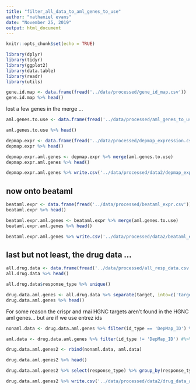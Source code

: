 ```yaml
---
title: "filter_all_data_to_aml_genes_to_use"
author: "nathaniel evans"
date: "November 25, 2019"
output: html_document
---
```


```r
knitr::opts_chunk$set(echo = TRUE)

library(dplyr)
library(tidyr)
library(ggplot2)
library(data.table)
library(readr)
library(utils)
```



```r
gene.id.map <- data.frame(fread('../data/processed/gene_id_map.csv'))
gene.id.map %>% head()
```

lost a few genes in the merge ... 

```r
aml.genes.to.use <- data.frame(fread('../data/processed/aml_genes_to_use.csv')) %>% merge(gene.id.map, by.x='x', by.y='ensembl_id') %>% mutate(ensembl_id = x) %>% select(-x)

aml.genes.to.use %>% head()
```



```r
depmap.expr <- data.frame(fread('../data/processed/depmap_expression.csv'))
depmap.expr %>% head()
```

```r
depmap.expr.aml.genes <- depmap.expr %>% merge(aml.genes.to.use)
depmap.expr.aml.genes %>% head()
```

```r
depmap.expr.aml.genes %>% write.csv('../data/processed/data2/depmap_expr_amlgenes.csv', row.names=F)
```

## now onto beataml

```r
beataml.expr <- data.frame(fread('../data/processed/beataml_expr.csv'))
beataml.expr %>% head()
```

```r
beataml.expr.aml.genes <- beataml.expr %>% merge(aml.genes.to.use)
beataml.expr.aml.genes %>% head()
```

```r
beataml.expr.aml.genes %>% write.csv('../data/processed/data2/beataml_expr_amlgenes.csv', row.names=F)
```


## last but not least, the drug data ... 

```r
all.drug.data <- data.frame(fread('../data/processed/all_resp_data.csv'))
all.drug.data %>% head()
```

```r
all.drug.data$response_type %>% unique()
```

```r
drug.data.aml.genes <- all.drug.data %>% separate(target, into=c('target', 'target(entrez)'), sep='[()]')
drug.data.aml.genes %>% head()
```

For some reason the crispr and rnai HGNC targets aren't found in the HGNC aml genes... but are if we use entrez ids 

```r
nonaml.data <- drug.data.aml.genes %>% filter(id_type == 'DepMap_ID') %>% filter(target %in% aml.genes.to.use$HGNC_sym | `target(entrez)` %in% aml.genes.to.use$entrez_id)

aml.data <- drug.data.aml.genes %>% filter(id_type != 'DepMap_ID') #%>% filter(sapply(target, is.in.aml.genes, ii=seq(length(drug.data.aml.genes$target)) ))

drug.data.aml.genes2 <- rbind(nonaml.data, aml.data)

drug.data.aml.genes2 %>% head()
```

```r
drug.data.aml.genes2 %>% select(response_type) %>% group_by(response_type) %>% count()
```

```r
drug.data.aml.genes2 %>% write.csv('../data/processed/data2/drug_data_aml_genes.csv', row.names = F)
```












